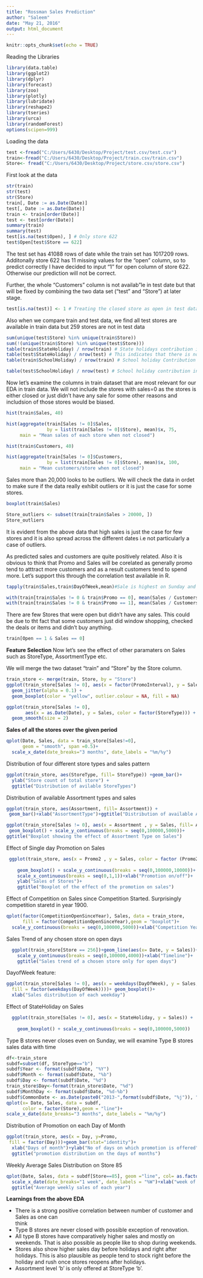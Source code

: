 ---
title: "Rossman Sales Prediction"
author: "Saleem"
date: "May 21, 2016"
output: html_document
---





```{r setup, include=FALSE}
knitr::opts_chunk$set(echo = TRUE)
```

Reading the Libraries
```{r,echo=TRUE,message=F, warning=F}
library(data.table)
library(ggplot2)
library(dplyr)
library(forecast)
library(zoo)
library(plotly)
library(lubridate)
library(reshape2)
library(tseries)
library(urca)
library(randomForest)
options(scipen=999)

```
Loading the data


```{r,echo=TRUE,message=F, warning=F}

test <-fread("C:/Users/6430/Desktop/Project/test.csv/test.csv")
train<-fread("C:/Users/6430/Desktop/Project/train.csv/train.csv")
Store<- fread("C:/Users/6430/Desktop/Project/store.csv/store.csv")
```
First look at the data

```{r}
str(train)
str(test)
str(Store)
train[, Date := as.Date(Date)]
test[, Date := as.Date(Date)]
train <- train[order(Date)]
test <- test[order(Date)]
summary(train)
summary(test)
test[is.na(test$Open), ] # Only store 622
test$Open[test$Store == 622]
```
The test set has 41088 rows of date while the train set has 1017209 rows. 
Additonally store 622 has 11 missing values for the "open" column, so to predict correctly I have decided to input "1" for open column of store 622. Otherwise our prediction will not be correct.

Further, the whole "Customers" column is not availab"le in test date but that will be 
fixed by combining the two data set ("test" and "Store") at later stage.
```{r}
test[is.na(test)] <- 1 # Treating the closed store as open in test data
```
Also when we compare train and test data, we find all test stores are available in train data but 259 stores are not in test data
```{r}
sum(unique(test$Store) %in% unique(train$Store))
sum(!(unique(train$Store) %in% unique(test$Store))) 
table(train$StateHoliday) / nrow(train) # State holidays contribution in train data
table(test$StateHoliday) / nrow(test) # This indicates that there is no Easter or Xmas holidays in test data
table(train$SchoolHoliday) / nrow(train) # School holiday Contribution in train data

table(test$SchoolHoliday) / nrow(test) # School holiday contribution in test data
```

Now let's examine the columns in train dataset that are most relevant for our EDA in train data. We will not include the stores with sales=0 as the stores is either closed or just didn't have any sale for some other reasons and includsion of those stores would be biased.

```{r}
hist(train$Sales, 40)

hist(aggregate(train[Sales != 0]$Sales, 
               by = list(train[Sales != 0]$Store), mean)$x, 75,
     main = "Mean sales of each store when not closed")

hist(train$Customers, 40)

hist(aggregate(train[Sales != 0]$Customers, 
               by = list(train[Sales != 0]$Store), mean)$x, 100,
     main = "Mean customers/store when not closed")

```


Sales more than 20,000 looks to be outliers. We will check the data in ordet to make sure if the data really exhibit outliers or it is just the case for some stores.

```{r}
boxplot(train$Sales)
```


```{r}
Store_outliers <- subset(train[train$Sales > 20000, ])
Store_outliers
```
It is evident from the above data that high sales is just the case for few stores and it is also spread across the different dates i.e not particularly a case of outliers.


As predicted sales and customers are quite positively related. Also it is obvious to think that Promo and Sales will be corelated as generally promo tend to atttract more customers and as a result customers tend to spend more. Let's support this through the correlation test available in R.


```{r}
tapply(train$Sales,train$DayOfWeek,mean)#Sale is highest on Sunday and Monday and almost even on other days
```

```{r}
with(train[train$Sales != 0 & train$Promo == 0], mean(Sales / Customers))# No promotion
with(train[train$Sales != 0 & train$Promo == 1], mean(Sales / Customers))# With Promotion
```
There are few Stores that were open but didn't have any sales. This could be due to tht fact that some customers just did window shopping, checked the deals or items and didn't buy anything.
```{r}
train[Open == 1 & Sales == 0]

```


**Feature Selection**
Now let's see the effect of other paramaters on Sales such as StoreType, AssortmentType etc.
 
We will merge the two dataset "train" and "Store" by the Store column.

```{r}
train_store <- merge(train, Store, by = "Store")
ggplot(train_store[Sales != 0], aes(x = factor(PromoInterval), y = Sales)) + 
  geom_jitter(alpha = 0.1) + 
  geom_boxplot(color = "yellow", outlier.colour = NA, fill = NA)

ggplot(train_store[Sales != 0], 
       aes(x = as.Date(Date), y = Sales, color = factor(StoreType))) + 
  geom_smooth(size = 2)
```


**Sales of all the stores over the given period**


```{r}
qplot(Date, Sales, data = train_store[Sales!=0],
      geom = "smooth", span =0.5)+
  scale_x_date(date_breaks="3 months", date_labels = "%m/%y")
```


Distribution of four different store types and sales pattern


```{r}
ggplot(train_store, aes(StoreType, fill= StoreType)) +geom_bar()+
  ylab("Store count of total store") +
  ggtitle("Distribution of avilable StoreTypes")

```


Distribution of available Assortment types and sales

```{r}

ggplot(train_store, aes(Assortment, fill= Assortment)) +
 geom_bar()+xlab("AssortmentType")+ggtitle("Distribution of available AssortmentTypes")

ggplot(train_store[Sales != 0], aes(x = Assortment , y = Sales, fill= Assortment)) + 
 geom_boxplot() + scale_y_continuous(breaks = seq(0,100000,5000))+
ggtitle("Boxplot showing the effect of Assortment Type on Sales")

```

Effect of Single day Promotion on Sales

```{r}
 ggplot(train_store, aes(x = Promo2 , y = Sales, color = factor (Promo2))) + 
    
    geom_boxplot() + scale_y_continuous(breaks = seq(0,100000,10000))+
    scale_x_continuous(breaks = seq(0,1,1))+xlab("Promotion on/off")+
    ylab("Sales of Stores")+
    ggtitle("Boxplot of the effect of the promotion on sales")
```

Effect of Competition on Sales since Competition Started. Surprisingly competition staretd in year 1900.

```{r}
qplot(factor(CompetitionOpenSinceYear), Sales, data = train_store, 
      fill = factor(CompetitionOpenSinceYear),geom = "boxplot")+
  scale_y_continuous(breaks = seq(0,100000,5000))+xlab("Competition Year")
```


Sales Trend of any chosen store on open days

```{r}
  ggplot(train_store[Store == 256])+geom_line(aes(x= Date, y = Sales))+
    scale_y_continuous(breaks = seq(0,100000,4000))+xlab("Timeline")+
    ggtitle("Sales trend of a chosen store only for open days")

```


DayofWeek feature:

```{r}
  
ggplot(train_store[Sales != 0], aes(x = weekdays(DayOfWeek), y = Sales, 
  fill = factor(weekdays(DayOfWeek))))+ geom_boxplot()+
  xlab("Sales distribution of each weekday")

```
Effect of StateHoliday on Sales

```{r}
  ggplot(train_store[Sales != 0], aes(x = StateHoliday, y = Sales)) + 
    
    geom_boxplot() + scale_y_continuous(breaks = seq(0,100000,5000))
```

Type B stores never closes even on Sunday, we will examine Type B stores sales data with time

```{r}
df<-train_store
subdf=subset(df, StoreType=="b")
subdf$Year <- format(subdf$Date, "%Y")
subdf$Month <- format(subdf$Date, "%b")
subdf$Day <- format(subdf$Date, "%d")
train_store$Day<-format(train_store$Date, "%d")
subdf$MonthDay <- format(subdf$Date, "%d-%b")
subdf$CommonDate <- as.Date(paste0("2013-",format(subdf$Date, "%j")), "%Y-%j")
qplot(x= Date, Sales, data = subdf, 
      color = factor(Store),geom = "line")+
scale_x_date(date_breaks="3 months", date_labels = "%m/%y")

```


Distribution of Promotion on each Day of Month


```{r}
ggplot(train_store, aes(x = Day, y=Promo,
 fill = factor(Day)))+geom_bar(stat="identity")+
  xlab("Days of month")+ylab("No of days on which promotion is offered")+
  ggtitle("promotion distribution on the days of months")
```

Weekly Average Sales Distribution on Store 85

```{r}
qplot(Date, Sales, data = subdf[Store==85], geom ="line", col= as.factor(Year))+
  scale_x_date(date_breaks="1 week", date_labels = "%W")+xlab("week of year")+
  ggtitle("Average weekly sales of each year")
```

**Learnings from the above EDA**

  * There is a strong positive correlation between number of customer and Sales as one can  
  think
  * Type B stores are never closed with possible exception of renovation.
  * All type B stores have comparatively higher sales and mostly on weekends. That is also possible    as people like to shop during weekends.
  * Stores also show higher sales day before holidays and right after holidays. This is also plausible as people tend to stock right before the holiday and rush once 
   stores reopens after holidays.
  * Assortment level 'b' is only offered at StoreType 'b'.




